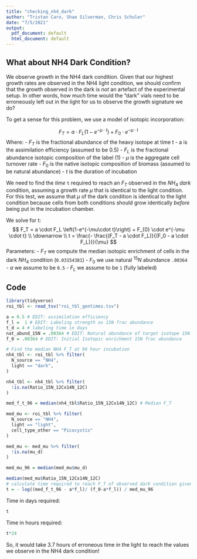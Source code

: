 ```yaml
---
title: "checking_nh4_dark"
author: "Tristan Caro, Shae Silverman, Chris Schuler"
date: "7/5/2021"
output:
  pdf_document: default
  html_document: default
---
```


## What about NH4 Dark Condition?
We observe growth in the NH4 dark condition. Given that our highest growth rates are observed in the NH4 light condition, we should confirm that the growth observed in the dark is *not* an artefact of the experimental setup. In other words, how much time would the "dark" vials need to be erroneously left out in the light for us to observe the growth signature we do?

To get a sense for this problem, we use a model of isotopic incorporation:

$$
F_T = a \cdot F_L \left(1-e^{-\mu\cdot t}\right) + F_{0} \cdot e^{-\mu \cdot t}
$$
Where:
- $F_T$ is the fractional abundance of the heavy isotope at time t
- a is the assimilation efficiency (assumed to be 0.5)
- $F_L$ is the fractional abundance isotopic composition of the label (1)
- $\mu$ is the aggregate cell turnover rate
- $F_0$ is the native isotopic composition of biomass (assumed to be natural abundance)
- $t$ is the duration of incubation

We need to find the *time* `t` required to reach an $F_T$ observed in the $NH_4$ *dark* condition, assuming a growth rate $\mu$ that is identical to the light condition. For this test, we assume that $\mu$ of the dark condition is identical to the light condition because cells from both conditions should grow identically *before* being put in the incubation chamber.

We solve for t:
$$
F_T = a \cdot F_L \left(1-e^{-\mu\cdot t}\right) + F_{0} \cdot e^{-\mu \cdot t} \\
\downarrow \\
t = \frac{- \frac{(F_T - a \cdot F_L)}{(F_0 - a \cdot F_L)}}{\mu}
$$
Parameters:
- $F_T$ we compute the median isotopic enrichment of cells in the dark $NH_4$ condition (`0.03154381`)
- $F_0$ we use natural $^{15}N$ abundance `.00364`
- $a$ we assume to be `0.5`
- $F_L$ we assume to be `1` (fully labeled)

## Code

```r
library(tidyverse)
roi_tbl <- read_tsv("roi_tbl_gentimes.tsv")

a = 0.5 # EDIT: assimilation efficiency
f_l =  1 # EDIT: Labeling strength as 15N frac abundance
t_d = 4 # labeling time in days
nat_abund_15N = .00364 # EDIT: Natural abundance of target isotope 15N frac abundance
f_0 = .00364 # EDIT: Initial Isotopic enrichment 15N frac abundance

# Find the median NH4 F_T at 96 hour incubation
nh4_tbl <- roi_tbl %>% filter(
  N_source == "NH4",
  light == "dark",
)

nh4_tbl <- nh4_tbl %>% filter(
  !is.na(Ratio_15N_12Cx14N_12C)
)

med_f_t_96 = median(nh4_tbl$Ratio_15N_12Cx14N_12C) # Median F_T

med_mu <- roi_tbl %>% filter(
  N_source == "NH4",
  light == "light",
  cell_type_other == "Picocystis"
)

med_mu <- med_mu %>% filter(
  !is.na(mu_d)
)

med_mu_96 = median(med_mu$mu_d)

median(med_mu$Ratio_15N_12Cx14N_12C)
# calculate time required to reach F_T of observed dark condition given light condition growth params
t = - log((med_f_t_96 - a*f_l)/ (f_0-a*f_l)) / med_mu_96
```

Time in days required:
```r
t
```
Time in hours required:
```r
t*24
```

So, it would take 3.7 hours of erroneous time in the light to reach the values we observe in the NH4 dark condition!
